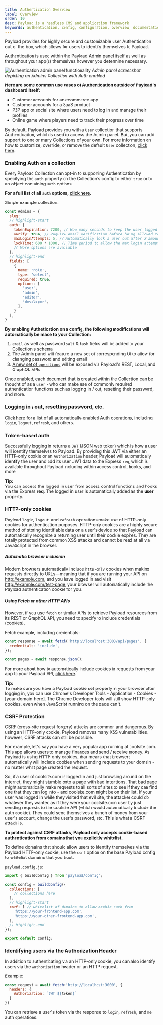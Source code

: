 ```yaml
---
title: Authentication Overview
label: Overview
order: 10
desc: Payload is a headless CMS and application framework.
keywords: authentication, config, configuration, overview, documentation, Content Management System, cms, headless, javascript, node, react, express
---
```


<Banner>
  Payload provides for highly secure and customizable user Authentication out of the box, which allows for users to identify themselves to Payload.
</Banner>

Authentication is used within the Payload Admin panel itself as well as throughout your app(s) themselves however you determine necessary.

![Authentication admin panel functionality](https://payloadcms.com/images/auth-admin.jpg)
*Admin panel screenshot depicting an Admins Collection with Auth enabled*

**Here are some common use cases of Authentication outside of Payload's dashboard itself:**

- Customer accounts for an ecommerce app
- Customer accounts for a SaaS product
- P2P app or social site where users need to log in and manage their profiles
- Online game where players need to track their progress over time

By default, Payload provides you with a `User` collection that supports Authentication, which is used to access the Admin panel. But, you can add support to one or many Collections of your own. For more information on how to customize, override, or remove the default `User` collection, [click here](/docs/admin#the-admin-user-collection).

### Enabling Auth on a collection

Every Payload Collection can opt-in to supporting Authentication by specifying the `auth` property on the Collection's config to either `true` or to an object containing `auth` options.

**For a full list of all `auth` options, [click here](/docs/authentication/config).**

Simple example collection:

```js
const Admins = {
  slug:
  // highlight-start
  auth: {
    tokenExpiration: 7200, // How many seconds to keep the user logged in
    verify: true, // Require email verification before being allowed to authenticate
    maxLoginAttempts: 5, // Automatically lock a user out after X amount of failed logins
    lockTime: 600 * 1000, // Time period to allow the max login attempts
    // More options are available
  },
  // highlight-end
  fields: [
    {
      name: 'role',
      type: 'select',
      required: true,
      options: [
        'user',
        'admin',
        'editor',
        'developer',
      ],
    }
  ],
}
```

**By enabling Authetication on a config, the following modifications will automatically be made to your Collection:**

1. `email` as well as password `salt` & `hash` fields will be added to your Collection's schema
1. The Admin panel will feature a new set of corresponding UI to allow for changing password and editing email
1. [A new set of `operations`](/docs/authentication/operations) will be exposed via Payload's REST, Local, and GraphQL APIs

Once enabled, each document that is created within the Collection can be thought of as a `user` - who can make use of commonly required authentication functions such as logging in / out, resetting their password, and more.

### Logging in / out, resetting password, etc.

[Click here](/docs/authentication/operations) for a list of all automatically-enabled Auth operations, including `login`, `logout`, `refresh`, and others.

### Token-based auth

Successfully logging in returns a `JWT` (JSON web token) which is how a user will identify themselves to Payload. By providing this JWT via either an HTTP-only cookie or an `Authorization` header, Payload will automatically identify the user and add its user JWT data to the Express `req`, which is available throughout Payload including within access control, hooks, and more.

<Banner type="success">
  <strong>Tip:</strong><br/>
  You can access the logged in user from access control functions and hooks via the Express <strong>req</strong>. The logged in user is automatically added as the <strong>user</strong> property.
</Banner>

### HTTP-only cookies

Payload `login`, `logout`, and `refresh` operations make use of HTTP-only cookies for authentication purposes. HTTP-only cookies are a highly secure method of storing identifiable data on a user's device so that Payload can automatically recognize a returning user until their cookie expires. They are totally protected from common XSS attacks and cannot be read at all via JavaScript in the browser.

##### Automatic browser inclusion

Modern browsers automatically include `http-only` cookies when making requests directly to URLs—meaning that if you are running your API on http://example.com, and you have logged in and visit http://example.com/test-page, your browser will automatically include the Payload authentication cookie for you.

##### Using Fetch or other HTTP APIs

However, if you use `fetch` or similar APIs to retrieve Payload resources from its REST or GraphQL API, you need to specify to include credentials (cookies).

Fetch example, including credentials:

```js
const response = await fetch('http://localhost:3000/api/pages', {
  credentials: 'include',
});

const pages = await response.json();
```

For more about how to automatically include cookies in requests from your app to your Payload API, [click here](https://developer.mozilla.org/en-US/docs/Web/API/Fetch_API/Using_Fetch#Sending_a_request_with_credentials_included).

<Banner type="success">
  <strong>Tip:</strong><br/>
  To make sure you have a Payload cookie set properly in your browser after logging in, you can use Chrome's Developer Tools - Application - Cookies - [your-domain-here]. The Chrome Developer tools will still show HTTP-only cookies, even when JavaScript running on the page can't.
</Banner>

### CSRF Protection

CSRF (cross-site request forgery) attacks are common and dangerous. By using an HTTP-only cookie, Payload removes many XSS vulnerabilities, however, CSRF attacks can still be possible.

For example, let's say you have a very popular app running at coolsite.com. This app allows users to manage finances and send / receive money. As Payload is using HTTP-only cookies, that means that browsers automatically will include cookies when sending requests to your domain - no matter what page created the request.

So, if a user of coolsite.com is logged in and just browsing around on the internet, they might stumble onto a page with bad intentions. That bad page might automatically make requests to all sorts of sites to see if they can find one that they can log into - and coolsite.com might be on their list. If your user was logged in while they visited that evil site, the attacker could do whatever they wanted as if they were your coolsite.com user by just sending requests to the coolsite API (which would automatically include the auth cookie). They could send themselves a bunch of money from your user's account, change the user's password, etc. This is what a CSRF attack is.

<Banner type="warning">
  <strong>To protect against CSRF attacks, Payload only accepts cookie-based authentication from domains that you explicitly whitelist.</strong>
</Banner>

To define domains that should allow users to identify themselves via the Payload HTTP-only cookie, use the `csrf` option on the base Payload config to whitelist domains that you trust.

`payload.config.js`:
```js
import { buildConfig } from 'payload/config';

const config = buildConfig({
  collections: [
    // collections here
  ],
  // highlight-start
  csrf: [ // whitelist of domains to allow cookie auth from
    'https://your-frontend-app.com',
    'https://your-other-frontend-app.com',
  ],
  // highlight-end
});

export default config;
```

### Identifying users via the Authorization Header

In addition to authenticating via an HTTP-only cookie, you can also identify users via the `Authorization` header on an HTTP request.

Example:
```js
const request = await fetch('http://localhost:3000', {
  headers: {
    Authorization: `JWT ${token}`
  }
})
```

You can retrieve a user's token via the response to `login`, `refresh`, and `me` auth operations.
